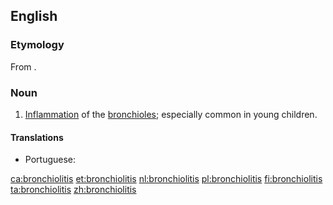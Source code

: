 ==English==
{{wikipedia}}

===Etymology===
From {{suffix|bronchiole|itis|lang=en}}.

===Noun===
{{en-noun|-}}

# {{lb|en|pathology}} [[inflammation|Inflammation]] of the [[bronchiole]]s; especially common in young children.

====Translations====
{{trans-top|inflammation of the bronchioles}}
* Portuguese: {{t|pt|bronquiolite|f}}
{{trans-mid}}
{{trans-bottom}}

[[ca:bronchiolitis]]
[[et:bronchiolitis]]
[[nl:bronchiolitis]]
[[pl:bronchiolitis]]
[[fi:bronchiolitis]]
[[ta:bronchiolitis]]
[[zh:bronchiolitis]]